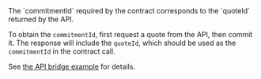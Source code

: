 <Info>
  The `commitmentId` required by the contract corresponds to the `quoteId` returned by the API.

  To obtain the `commitmentId`, first request a quote from the API, then commit it. The response will include the `quoteId`, which should be used as the `commitmentId` in the contract call.

  See [the API bridge example](/api/bridge#6-full-example) for details.
</Info>
